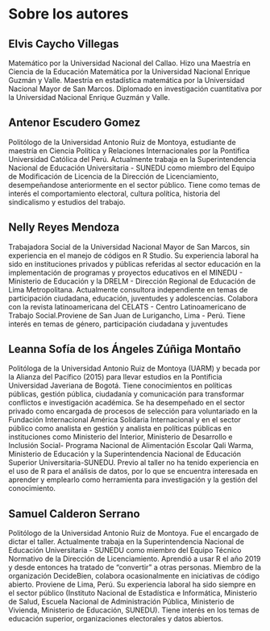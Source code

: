 # Sobre los autores {-}

## Elvis Caycho Villegas {-}

Matemático por la Universidad Nacional del Callao. Hizo una Maestría en Ciencia de la Educación Matemática por la Universidad Nacional Enrique Guzmán y Valle. Maestría en estadística matemática por la Universidad Nacional Mayor de San Marcos. Diplomado en investigación cuantitativa por la Universidad Nacional Enrique Guzmán y Valle.

## Antenor Escudero Gomez {-}

Politólogo de la Universidad Antonio Ruiz de Montoya, estudiante de maestría en Ciencia Política y Relaciones Internacionales por la Pontifica Universidad Católica del Perú. Actualmente trabaja en la Superintendencia Nacional de Educación Universitaria - SUNEDU como miembro del Equipo de Modificación de Licencia de la Dirección de Licenciamiento, desempeñandose anteriormente en el sector público. Tiene como temas de interés el comportamiento electoral, cultura política, historia del sindicalismo y estudios del trabajo.

## Nelly Reyes Mendoza {-}

Trabajadora Social de la Universidad Nacional Mayor de San Marcos, sin experiencia en el manejo de códigos en R Studio. Su experiencia laboral ha sido en instituciones privados y públicas referidas al sector educación en la implementación de programas y proyectos educativos en el MINEDU - Ministerio de Educación y la DRELM - Dirección Regional de Educación de Lima Metropolitana. Actualmente consultora independiente en temas de participación ciudadana, educación, juventudes y adolescencias. Colabora con la revista latinoamericana del CELATS - Centro Latinoamericano de Trabajo Social.Proviene de San Juan de Lurigancho, Lima - Perú. Tiene interés en temas de género, participación ciudadana y juventudes

## Leanna Sofía de los Ángeles Zúñiga Montaño {-}

Politóloga de la Universidad Antonio Ruiz de Montoya (UARM) y becada por la Alianza del Pacífico (2015) para llevar estudios en la Pontificia Universidad Javeriana de Bogotá. Tiene  conocimientos en políticas públicas, gestión pública, ciudadanía y comunicación para transformar conflictos e investigación académica. 
Se ha desempeñado en el sector privado como encargada de procesos de selección para voluntariado en la Fundación Internacional América Solidaria Internacional y en el sector público como analista en gestión y analista en políticas públicas en instituciones como Ministerio del Interior, Ministerio de Desarrollo e Inclusión Social- Programa Nacional de Alimentación Escolar Qali Warma, Ministerio de Educación y la Superintendencia Nacional de Educación Superior Universitaria-SUNEDU. 
Previo al taller no ha tenido experiencia en el uso de R para el análisis de datos, por lo que se encuentra interesada en aprender y emplearlo como herramienta para investigación y la gestión del conocimiento. 

## Samuel Calderon Serrano {-}

Politólogo de la Universidad Antonio Ruiz de Montoya. Fue el encargado de dictar el taller. Actualmente trabaja en la Superintendencia Nacional de Educación Universitaria - SUNEDU como miembro del Equipo Técnico Normativo de la Dirección de Licenciamiento. Aprendió a usar R el año 2019 y desde entonces ha tratado de “convertir” a otras personas. Miembro de la organización DecideBien, colabora ocasionalmente en iniciativas de código abierto. Proviene de Lima, Perú. Su experiencia laboral ha sido siempre en el sector público (Instituto Nacional de Estadística e Informática, Ministerio de Salud, Escuela Nacional de Administración Pública, Ministerio de Vivienda, Ministerio de Educación, SUNEDU). Tiene interés en los temas de educación superior, organizaciones electorales y datos abiertos.
